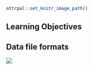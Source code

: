 
```r
ottrpal::set_knitr_image_path()
```

## Learning Objectives




## Data file formats

<div id="04D1599E33D92E370515664A58E78BE1EEB_69816"><div id="04D1599E33D92E370515664A58E78BE1EEB_69816_robot"><a href="https://cloud.smartdraw.com/share.aspx/?pubDocShare=04D1599E33D92E370515664A58E78BE1EEB" target="_blank"><img src="https://cloud.smartdraw.com/cloudstorage/04D1599E33D92E370515664A58E78BE1EEB/preview2.png"></a></div></div><script src="https://cloud.smartdraw.com/plugins/html/js/sdjswidget_html.js" type="text/javascript"></script><script type="text/javascript">SDJS_Widget("04D1599E33D92E370515664A58E78BE1EEB",69816,1,"");</script><br/>
